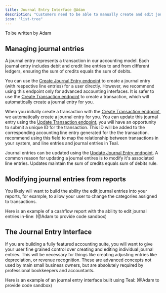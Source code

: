 ```yaml
---
title: Journal Entry Interface @Adam
description: "Customers need to be able to manually create and edit journal entries."
icon: "list-tree"
---
```


To be written by Adam

## Managing journal entries

<Info>
  A journal entry represents a transaction in our accounting model. Each journal
  entry includes debit and credit line entries to and from different ledgers,
  ensuring the sum of credits equals the sum of debits.
</Info>

You can use the [Create Journal Entry endpoint](/api-reference/journal_entries/create_journal_entry) to create a journal entry (with respective line entries) for a user directly. However, we recommend using this endpoint only for advanced accounting interfaces. It is safer to use the [Create Transaction endpoint](/api-reference/transactions/create_transaction) to create a transaction, which will automatically create a journal entry for you.

When you initially create a transaction with the [Create Transaction endpoint](/api-reference/transactions/create_transaction), we automatically create a journal entry for you. You can update this journal entry using the [Update Transaction endpoint](/api-reference/transactions/update_transaction), you will have an opportunity to submit a unique ID for the transaction. This ID will be added to the corresponding accounting line entry generated for the the transaction. recommend using this field to map the relationship between transactions in your system, and line entries and journal entries in Teal. 

Journal entries can be updated using the [Update Journal Entry endpoint](/api-reference/journal_entries/update_journal_entry). A common reason for updating a journal entires is to modify it's associated line entries. Updates maintain the sum of credits equals sum of debits rule.

## Modifying journal entries from reports

You likely will want to build the ability the edit journal entries into your reports, for example, to allow your user to change the categories assigned to transactions.

Here is an example of a cashflow report with the ability to edit journal entries in-line: (@Adam to provide code sandbox)

## The Journal Entry Interface

If you are building a fully featured accounting suite, you will want to give your user fine grained control over creating and editing individual journal entries. This will be necessary for things like creating adjusting entries like depreciation, or revenue recognition. These are advanced concepts not used by main small business owners, but are absolutely required by professional bookkeepers and accountants.

Here is an example of an journal entry interface built using Teal: (@Adam to provide code sandbox)
